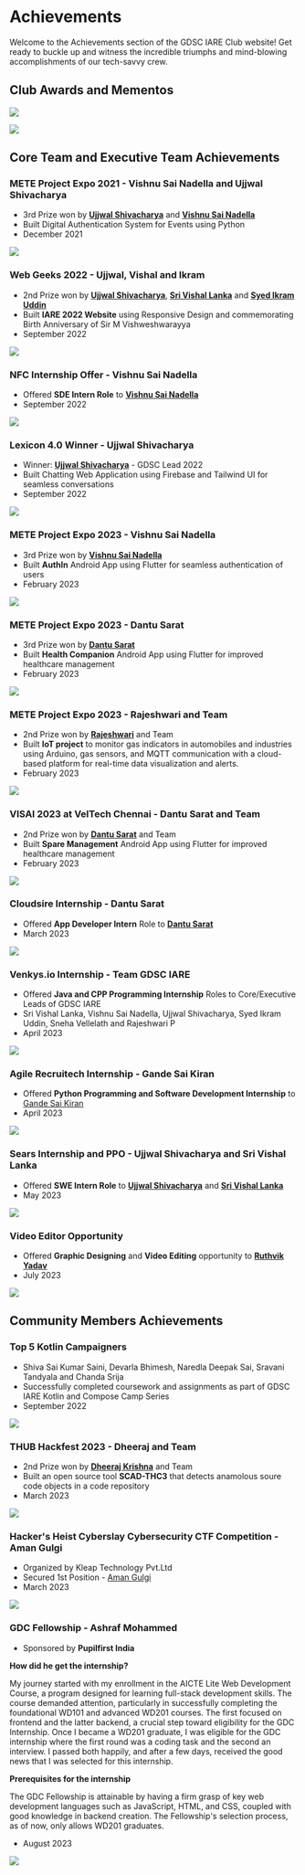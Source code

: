 # Achievements

Welcome to the Achievements section of the GDSC IARE Club website! Get ready to buckle up and witness the incredible triumphs and mind-blowing accomplishments of our tech-savvy crew.

## Club Awards and Mementos

![](public/images/achievements/gdsc_sc.png)

![](public/images/achievements/gdsc_ceta.png)

## Core Team and Executive Team Achievements

### METE Project Expo 2021 - Vishnu Sai Nadella and Ujjwal Shivacharya

- 3rd Prize won by **[Ujjwal Shivacharya](https://ujjwalshiva.github.io)** and **[Vishnu Sai Nadella](https://www.linkedin.com/in/vishnu-nadella-007/)**
- Built Digital Authentication System for Events using Python
- December 2021

![](public/images/achievements/vishnu_ujjwal_mete_2022.jpg)

### Web Geeks 2022 - Ujjwal, Vishal and Ikram

- 2nd Prize won by **[Ujjwal Shivacharya](https://ujjwalshiva.github.io)**, **[Sri Vishal Lanka](https://www.linkedin.com/in/sri-vishal-lanka-73a7b420a/)** and **[Syed Ikram Uddin](https://www.linkedin.com/in/syed-ikram-uddin-b74916187/)**
- Built **IARE 2022 Website** using Responsive Design and commemorating Birth Anniversary of Sir M Vishweshwarayya
- September 2022

![](public/images/achievements/ujjwal_vishal_ikram_webgeeks.jpg)

### NFC Internship Offer - Vishnu Sai Nadella

- Offered **SDE Intern Role** to **[Vishnu Sai Nadella](https://www.linkedin.com/in/vishnu-nadella-007/)**
- September 2022

![](public/images/achievements/vishnu_nfc.png)

### Lexicon 4.0 Winner - Ujjwal Shivacharya

- Winner: **[Ujjwal Shivacharya](https://ujjwalshiva.github.io)** - GDSC Lead 2022
- Built Chatting Web Application using Firebase and Tailwind UI for seamless conversations
- September 2022

![](public/images/achievements/ujjwal_lexicon.jpg)

### METE Project Expo 2023 - Vishnu Sai Nadella

- 3rd Prize won by **[Vishnu Sai Nadella](https://www.linkedin.com/in/vishnu-nadella-007/)**
- Built **AuthIn** Android App using Flutter for seamless authentication of users
- February 2023

![](public/images/achievements/vishnu_mete_2023.jpg)

### METE Project Expo 2023 - Dantu Sarat

- 3rd Prize won by **[Dantu Sarat](https://in.linkedin.com/in/sarat-dantu-45525921b)**
- Built **Health Companion** Android App using Flutter for improved healthcare management
- February 2023

![](public/images/achievements/sarat_mete_2023.jpg)

### METE Project Expo 2023 - Rajeshwari and Team

- 2nd Prize won by **[Rajeshwari](https://www.linkedin.com/in/pavuluri-rajeshwari-497a34210/)** and Team
- Built **IoT project** to monitor gas indicators in automobiles and industries using Arduino, gas sensors, and MQTT communication with a cloud-based platform for real-time data visualization and alerts.
- February 2023

![](public/images/achievements/rajeshwari_mete.png)

### VISAI 2023 at VelTech Chennai - Dantu Sarat and Team

- 2nd Prize won by **[Dantu Sarat](https://in.linkedin.com/in/sarat-dantu-45525921b)** and Team
- Built **Spare Management** Android App using Flutter for improved healthcare management
- February 2023

![](public/images/achievements/sarat_veltech.jpg)

### Cloudsire Internship - Dantu Sarat

- Offered **App Developer Intern** Role to **[Dantu Sarat](https://in.linkedin.com/in/sarat-dantu-45525921b)**
- March 2023

![](public/images/achievements/sarat_cloudsire.png)

### Venkys.io Internship - Team GDSC IARE

- Offered **Java and CPP Programming Internship** Roles to Core/Executive Leads of GDSC IARE
- Sri Vishal Lanka, Vishnu Sai Nadella, Ujjwal Shivacharya, Syed Ikram Uddin, Sneha Vellelath and Rajeshwari P
- April 2023

![](public/images/achievements/6_venkys.png)

### Agile Recruitech Internship - Gande Sai Kiran

- Offered **Python Programming and Software Development Internship** to [Gande Sai Kiran](https://www.linkedin.com/in/saikiran8902)
- April 2023

![](public/images/achievements/gande_agile.png)


### Sears Internship and PPO - Ujjwal Shivacharya and Sri Vishal Lanka

- Offered **SWE Intern Role** to **[Ujjwal Shivacharya](https://ujjwalshiva.github.io)** and **[Sri Vishal Lanka](https://www.linkedin.com/in/sri-vishal-lanka-73a7b420a/)**
- May 2023

![](public/images/achievements/ujjwal_vishal_sears.png)

### Video Editor Opportunity

- Offered **Graphic Designing** and **Video Editing** opportunity to **[Ruthvik Yadav](https://in.linkedin.com/in/ruthvik-yadav-b72931248)**
- July 2023

![](public/images/achievements/adv_ruthvik.png)


## Community Members Achievements

### Top 5 Kotlin Campaigners

- Shiva Sai Kumar Saini, Devarla Bhimesh, Naredla Deepak Sai, Sravani Tandyala and Chanda Srija
- Successfully completed coursework and assignments as part of GDSC IARE Kotlin and Compose Camp Series
- September 2022

![](public/images/achievements/6_kotlin.png)


### THUB Hackfest 2023 - Dheeraj and Team
- 2nd Prize won by **[Dheeraj Krishna](https://www.linkedin.com/in/dheeraj-krishna-115499238/)** and Team
- Built an open source tool **SCAD-THC3** that detects anamolous soure code objects in a code repository
- March 2023

![](public/images/achievements/dheeraj_hackfest.png)

### Hacker's Heist Cyberslay Cybersecurity CTF Competition - Aman Gulgi

- Organized by Kleap Technology Pvt.Ltd
- Secured 1st Position - [Aman Gulgi](https://www.linkedin.com/in/aman-gulgi/)
- March 2023

![](public/images/achievements/aman_hhcf.png)

### GDC Fellowship - Ashraf Mohammed

- Sponsored by **Pupilfirst India**

**How did he get the internship?**

My journey started with my enrollment in the AICTE Lite Web Development Course, a program designed for learning full-stack development skills. The course demanded attention, particularly in successfully completing the foundational WD101 and advanced WD201 courses. The first focused on frontend and the latter backend, a crucial step toward eligibility for the GDC Internship. Once I became a WD201 graduate, I was eligible for the GDC internship where the first round was a coding task and the second an interview. I passed both happily, and after a few days, received the good news that I was selected for this internship.

**Prerequisites for the internship**

The GDC Fellowship is attainable by having a firm grasp of key web development languages such as JavaScript, HTML, and CSS, coupled with good knowledge in backend creation. The Fellowship's selection process, as of now, only allows WD201 graduates.

- August 2023

![](public/images/achievements/ashraf_gdc.png)





